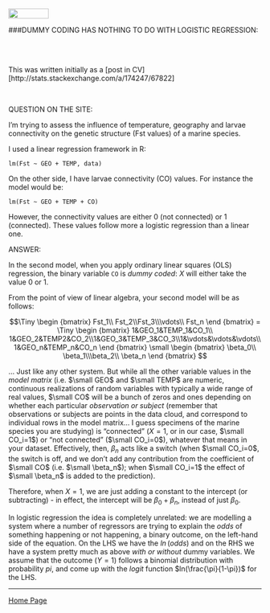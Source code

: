 <br>
<a href="http://rinterested.github.io/statistics/index.html">
<img HEIGHT="20" WIDTH="80" src="https://cloud.githubusercontent.com/assets/9312897/10556783/a27a26fa-745c-11e5-9b1a-2d5bd737387a.PNG"></a>


###DUMMY CODING HAS NOTHING TO DO WITH LOGISTIC REGRESSION:

<br><br>

This was written initially as a [post in CV][http://stats.stackexchange.com/a/174247/67822]

<br>

QUESTION ON THE SITE:

I'm trying to assess the influence of temperature, geography and larvae connectivity on the genetic structure (Fst values) of a marine species.

I used a linear regression framework in R:

    lm(Fst ~ GEO + TEMP, data)

On the other side, I have larvae connectivity (CO) values. For instance the model would be:

    lm(Fst ~ GEO + TEMP + CO)

However, the connectivity values are either 0 (not connected) or 1 (connected). These values follow more a logistic regression than a linear one. 

ANSWER:

In the second model, when you apply ordinary linear squares (OLS) regression, the binary variable `CO` is *dummy coded*: $X$ will either take the value $0$ or $1$. 

From the point of view of linear algebra, your second model will be as follows:

$$\Tiny \begin {bmatrix}  
Fst_1\\ Fst_2\\Fst_3\\\vdots\\ Fst_n
\end {bmatrix}  = \Tiny \begin {bmatrix}  
1&GEO_1&TEMP_1&CO_1\\ 1&GEO_2&TEMP2&CO_2\\1&GEO_3&TEMP_3&CO_3\\1&\vdots&\vdots&\vdots\\ 1&GEO_n&TEMP_n&CO_n
\end {bmatrix} \small \begin {bmatrix}  
\beta_0\\ \beta_1\\\beta_2\\ \beta_n
\end {bmatrix} $$

... Just like any other system. But while all the other variable values in the *model matrix* (i.e. $\small GEO$ and $\small TEMP$ are numeric, continuous realizations of random variables with typically a wide range of real values, $\small CO$ will be a bunch of zeros and ones depending on whether each particular *observation or subject* (remember that observations or subjects are points in the data cloud, and correspond to individual rows in the model matrix... I guess specimens of the marine species you are studying) is "connected" ($X=1$, or in our case, $\small CO_i=1$) or "not connected" ($\small CO_i=0$), whatever that means in your dataset. Effectively, then, $\beta_n$ acts like a switch (when $\small CO_i=0$, the switch is off, and we don't add any contribution from the coefficient of $\small CO$ (i.e. $\small \beta_n$); when $\small CO_i=1$ the effect of $\small \beta_n$ is added to the prediction).

Therefore, when $X=1$, we are just adding a constant to the intercept (or subtracting) - in effect, the intercept will be $\beta_0+\beta_n$, instead of just $\beta_0$.

In logistic regression the idea is completely unrelated: we are modelling a system where a number of regressors are trying to explain the *odds* of something happening or not happening, a binary outcome, on the left-hand side of the equation. On the LHS we have the $ln\,(odds)$ and on the RHS we have a system pretty much as above *with or without* dummy variables. We assume that the outcome ($Y=1$) follows a binomial distribution with probability $pi$, and come up with the *logit* function $ln(\frac{\pi}{1-\pi})$ for the LHS.

---

<a href="http://rinterested.github.io/statistics/index.html">Home Page</a>